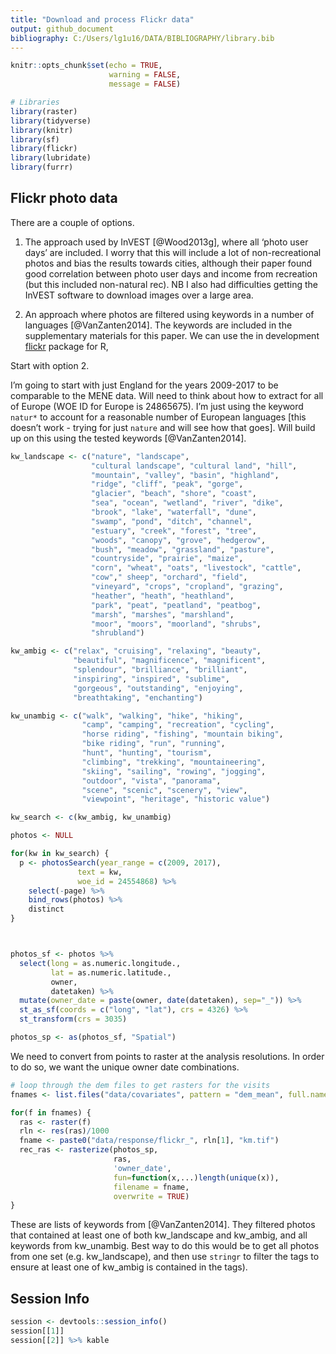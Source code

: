 ```yaml
---
title: "Download and process Flickr data"
output: github_document
bibliography: C:/Users/lg1u16/DATA/BIBLIOGRAPHY/library.bib
---
```


```r
knitr::opts_chunk$set(echo = TRUE,
                      warning = FALSE,
                      message = FALSE)
```

```r
# Libraries
library(raster)
library(tidyverse)
library(knitr)
library(sf)
library(flickr)
library(lubridate)
library(furrr)
```


## Flickr photo data

There are a couple of options. 

1. The approach used by InVEST [@Wood2013g], where all 'photo user days' are included. I worry that this will include a lot of non-recreational photos and bias the results towards cities, although their paper found good correlation between photo user days and income from recreation (but this included non-natural rec). NB I also had difficulties getting the InVEST software to download images over a large area.  

2. An approach where photos are filtered using keywords in a number of languages [@VanZanten2014]. The keywords are included in the supplementary materials for this paper. We can use the in development [flickr](https://github.com/FrancescaMancini/FlickrAPI_EABhackathon) package for R, 

Start with option 2. 

I'm going to start with just England for the years 2009-2017 to be comparable to the MENE data. Will need to think about how to extract for all of Europe (WOE ID for Europe is 24865675). I'm just using the keyword `natur*` to account for a reasonable number of European languages [this doesn't work - trying for just `nature` and will see how that goes]. Will build up on this using the tested keywords [@VanZanten2014]. 

```r
kw_landscape <- c("nature", "landscape", 
                  "cultural landscape", "cultural land", "hill",
                  "mountain", "valley", "basin", "highland",
                  "ridge", "cliff", "peak", "gorge",
                  "glacier", "beach", "shore", "coast",
                  "sea", "ocean", "wetland", "river", "dike",
                  "brook", "lake", "waterfall", "dune",
                  "swamp", "pond", "ditch", "channel",
                  "estuary", "creek", "forest", "tree",
                  "woods", "canopy", "grove", "hedgerow",
                  "bush", "meadow", "grassland", "pasture",
                  "countryside", "prairie", "maize",
                  "corn", "wheat", "oats", "livestock", "cattle",
                  "cow"," sheep", "orchard", "field",
                  "vineyard", "crops", "cropland", "grazing",
                  "heather", "heath", "heathland",
                  "park", "peat", "peatland", "peatbog",
                  "marsh", "marshes", "marshland",
                  "moor", "moors", "moorland", "shrubs",
                  "shrubland")

kw_ambig <- c("relax", "cruising", "relaxing", "beauty",
              "beautiful", "magnificence", "magnificent",
              "splendour", "brilliance", "brilliant",
              "inspiring", "inspired", "sublime",
              "gorgeous", "outstanding", "enjoying",
              "breathtaking", "enchanting")

kw_unambig <- c("walk", "walking", "hike", "hiking",
                "camp", "camping", "recreation", "cycling",
                "horse riding", "fishing", "mountain biking", 
                "bike riding", "run", "running",
                "hunt", "hunting", "tourism",
                "climbing", "trekking", "mountaineering",
                "skiing", "sailing", "rowing", "jogging",
                "outdoor", "vista", "panorama",
                "scene", "scenic", "scenery", "view",
                "viewpoint", "heritage", "historic value")
```

```r
kw_search <- c(kw_ambig, kw_unambig)

photos <- NULL

for(kw in kw_search) {
  p <- photosSearch(year_range = c(2009, 2017),
               text = kw,
               woe_id = 24554868) %>% 
    select(-page) %>% 
    bind_rows(photos) %>% 
    distinct
}



photos_sf <- photos %>% 
  select(long = as.numeric.longitude.,
         lat = as.numeric.latitude.,
         owner,
         datetaken) %>% 
  mutate(owner_date = paste(owner, date(datetaken), sep="_")) %>% 
  st_as_sf(coords = c("long", "lat"), crs = 4326) %>% 
  st_transform(crs = 3035)

photos_sp <- as(photos_sf, "Spatial")
```

We need to convert from points to raster at the analysis resolutions. In order to do so, we want the unique owner date combinations. 

```r
# loop through the dem files to get rasters for the visits
fnames <- list.files("data/covariates", pattern = "dem_mean", full.names = TRUE)

for(f in fnames) {
  ras <- raster(f)
  rln <- res(ras)/1000
  fname <- paste0("data/response/flickr_", rln[1], "km.tif")
  rec_ras <- rasterize(photos_sp, 
                       ras, 
                       'owner_date', 
                       fun=function(x,...)length(unique(x)), 
                       filename = fname,
                       overwrite = TRUE)
}
```

These are lists of keywords from [@VanZanten2014]. They filtered photos that contained at least one of both kw_landscape and kw_ambig, and all keywords from kw_unambig. Best way to do this would be to get all photos from one set (e.g. kw_landscape), and then use `stringr` to filter the tags to ensure at least one of kw_ambig is contained in the tags). 



## Session Info

```r
session <- devtools::session_info()
session[[1]]
session[[2]] %>% kable
```